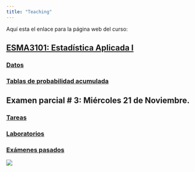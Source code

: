```yaml
---
title: "Teaching"
---
```


Aquí esta el enlace para la página web del curso:

## [ESMA3101: Estadística Aplicada I](https://didier-murillo.netlify.com/Contents/)

### [Datos](https://didier-murillo.netlify.com/datos)

### [Tablas de probabilidad acumulada](https://didier-murillo.netlify.com/tables)

Examen parcial \# 3: Miércoles 21 de Noviembre.
-----------------


### [Tareas](https://didier-murillo.netlify.com/tareas)

### [Laboratorios](https://didier-murillo.netlify.com/labs)

### [Exámenes pasados](https://didier-murillo.netlify.com/oldexams)



![](blanco.png)







